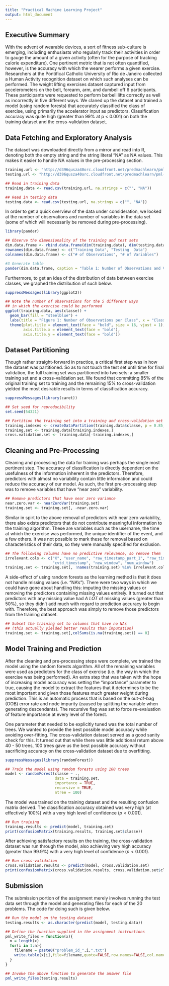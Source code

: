 ```yaml
---
title: "Practical Machine Learning Project"
output: html_document
---
```


## Executive Summary
With the advent of wearable devices, a sort of fitness sub-culture is emerging, including enthusiasts who regularly track their activities in order to gauge the amount of a given activity (often for the purpose of tracking calorie expenditure).  One pertinent metric that is not often quantified, however, is the accuracy with which the wearer performs a given exercise.  Researchers at the Pontifical Catholic University of Rio de Janeiro collected a Human Activity recognition dataset on which such analyses can be performed.  The weight lifting exercises dataset captured input from accelerometers on the belt, forearm, arm, and dumbell off 6 participants.  These participants were requested to perform barbell lifts correctly as well as incorrectly in five different ways.  We claned up the dataset and trained a model (using random forests) that accurately classified the class of exercise, using primarily the accelerator input as predictors.  Classification accuracy was quite high (greater than 99% at p < 0.001) on both the training dataset and the cross-validation dataset.

## Data Fetching and Exploratory Analysis
The dataset was downloaded directly from a mirror and read into R, denoting both the empty string and the string literal "NA" as NA values.  This makes it easier to handle NA values in the pre-processing section.

```r

training.url <- "http://d396qusza40orc.cloudfront.net/predmachlearn/pml-training.csv"
testing.url <- "http://d396qusza40orc.cloudfront.net/predmachlearn/pml-testing.csv"

## Read in training data
training.data <- read.csv(training.url, na.strings = c("", "NA"))

## Read in testing data
testing.data <- read.csv(testing.url, na.strings = c("", "NA"))
```

In order to get a quick overview of the data under consideration, we looked at the number of observations and number of variables in the data set (some of which will necessarily be removed during pre-processing).

```r
library(pander)

## Observe the dimensionality of the training and test sets
dim.data.frame <- rbind.data.frame(dim(training.data), dim(testing.data))
rownames(dim.data.frame) <- c("Training Data", "Testing  Data")
colnames(dim.data.frame) <- c("# of Observations", "# of Variables")

#3 Generate table
pander(dim.data.frame, caption = "Table 1: Number of Observations and Variables for Training and Testing data")
```

Furthermore, to get an idea of the distribution of data between exercise classes, we graphed the distribution of such below.

```r
suppressMessages(library(ggplot2))

## Note the number of observations for the 5 different ways
## in which the exercise could be performed
ggplot(training.data, aes(classe)) + 
  geom_bar(fill = "steelblue") +
  labs(title = "Figure 1: Number of Observations per Class", x = "Classe", y = "Observations") +
  theme(plot.title = element_text(face = "bold", size = 16, vjust = 1),
        axis.title.x = element_text(face = "bold"),
        axis.title.y = element_text(face = "bold"))
```

## Dataset Partitioning
Though rather straight-forward in practice, a critical first step was in how the dataset was partitioned.  So as to not touch the test set until time for final validation, the full training set was partitioned into two sets: a smaller training set and a cross-validation set.  We found that committing 85% of the original training set to training and the remaining 15% to cross-validation yielded the most desirable results in terms of classification accuracy.

```r
suppressMessages(library(caret))

## Set seed for reproducibility
set.seed(54321)

## Partition the training set into a training and cross-validation set (85%/15%)
training.indexes <- createDataPartition(training.data$classe, p = 0.85, list = FALSE)
training.set <- training.data[training.indexes,]
cross.validation.set <- training.data[-training.indexes,]
```

## Cleaning and Pre-Processing
Cleaning and processing the data for training was perhaps the single most pertinent step.  The accuracy of classification is directly dependent on the usefulness of the information inherent in the predictors.  Therefore, predictors with almost no variability contain little information and could reduce the accuracy of our model.  As such, the first pre-processing step was to remove variables that have "near zero" variability.

```r
## Remove predictors that have near zero variance
near.zero.var <- nearZeroVar(training.set)
training.set <- training.set[, -near.zero.var]
```

Similar in spirt to the above removal of predictors with near zero variability, there also exists predictors that do not contribute meaningful information to the training algorithm.  These are variables such as the username, the time at which the exercise was performed, the unique identifier of the event, and a few others.  It was not possible to mark these for removal based on characteristics of their data, so they were manually specified for exclusion.

```r
## The following columns have no predictive relevance, so remove them
irrelevant.cols <- c("X", "user_name", "raw_timestamp_part_1", "raw_timestamp_part_2", 
                     "cvtd_timestamp", "new_window", "num_window")
training.set <- training.set[, !names(training.set) %in% irrelevant.cols]
```

A side-effect of using random forests as the learning method is that it does not handle missing values (i.e. "NA's").  There were two ways in which we could have gone about handling this: imputing the missing values or removing the predictors containing missing values entirely.  It turned out that predictors with any missing value had *A LOT* of missing values (greater than 50%), so they didn't add much with regard to prediction accuracy to begin with.  Therefore, the best approach was simply to remove those predictors from the training dataset.

```r
## Subset the training set to columns that have no NAs 
## (this actually yielded better results than imputation)
training.set <- training.set[,colSums(is.na(training.set)) == 0]
```

## Model Training and Prediction
After the cleaning and pre-processing steps were complete, we trained the model using the random forests algorithm.  All of the remaining variables were used as predictors for the class of exercise (i.e. the way in which the exercise was being performed).  An extra step that was taken with the hope of increasing model accuracy was setting the "importance" parameter to true, causing the model to extract the features that it determines to be the most important and given those features much greater weight during prediction.  This is an automatic process that is based on the out-of-bag (OOB) error rate and node impurity (caused by splitting the variable when generating descendants).  The recursive flag was set to force re-evaluation of feature importance at every level of the forest.

One parameter that needed to be explicitly tuned was the total number of trees.  We wanted to provide the best possible model accuracy while avoiding over-fitting.  The cross-validation dataset served as a good sanity check for this.  It turned out that while there was little additional return above 40 - 50 trees, 100 trees gave us the best possible accuracy without sacrificing accuracy on the cross-validation dataset due to overfitting.

```r
suppressMessages(library(randomForest))

## Train the model using random forests using 100 trees
model <- randomForest(classe ~ ., 
                      data = training.set, 
                      importance = TRUE, 
                      recursive = TRUE,                      
                      ntree = 100)
```

The model was trained on the training dataset and the resulting confusion matrix derived.  The classification accuracy obtained was very high (at effectively $100\%$) with a very high level of confidence ($p < 0.001$).

```r
## Run training
training.results <- predict(model, training.set)
print(confusionMatrix(training.results, training.set$classe))
```

After achieving satisfactory results on the training, the cross-validation dataset was run through the model, also achieving very high accuracy (greater than $99.9\%$) with a very high level of confidence ($p < 0.001$).

```r
## Run cross-validation
cross.validation.results <- predict(model, cross.validation.set)
print(confusionMatrix(cross.validation.results, cross.validation.set$classe))
```

## Submission
The submission portion of the assignment merely involves running the test data set through the model and generating files for each of the 20 problems.  The code for doing such is given below.

```r
## Run the model on the testing dataset
testing.results <- as.character(predict(model, testing.data))

## Define the function supplied in the assignment instructions
pml_write_files = function(x){
  n = length(x)
  for(i in 1:n){
    filename = paste0("problem_id_",i,".txt")
    write.table(x[i],file=filename,quote=FALSE,row.names=FALSE,col.names=FALSE)
  }
}

## Invoke the above function to generate the answer file
pml_write_files(testing.results)
```